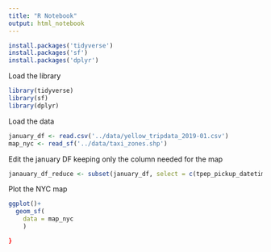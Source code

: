 ```yaml
---
title: "R Notebook"
output: html_notebook
---
```


```r
install.packages('tidyverse')
install.packages('sf')
install.packages('dplyr')
```
Load the library
```r
library(tidyverse)
library(sf)
library(dplyr)
```
Load the data
```r
january_df <- read.csv('../data/yellow_tripdata_2019-01.csv')
map_nyc <- read_sf('../data/taxi_zones.shp')
```
Edit the january DF keeping only the column needed for the map
```r
janauary_df_reduce <- subset(january_df, select = c(tpep_pickup_datetime,tpep_dropoff_datetime,PULocationID,DOLocationID))
```
Plot the NYC map
```r
ggplot()+
  geom_sf(
    data = map_nyc
    )
```
```r

}
```


